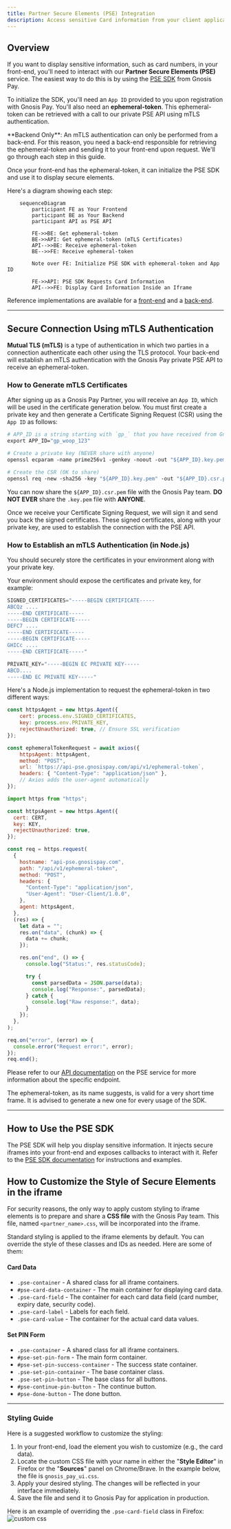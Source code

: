 ```yaml
---
title: Partner Secure Elements (PSE) Integration
description: Access sensitive Card information from your client application.
---
```


## Overview

If you want to display sensitive information, such as card numbers, in your front-end, you'll need to interact with our **Partner Secure Elements (PSE)** service. The easiest way to do this is by using the [PSE SDK](https://www.npmjs.com/package/@gnosispay/pse-sdk) from Gnosis Pay.

To initialize the SDK, you'll need an `App ID` provided to you upon registration with Gnosis Pay. You'll also need an **ephemeral-token**. This ephemeral-token can be retrieved with a call to our private PSE API using mTLS authentication.

<Warning> 
**Backend Only**: An mTLS authentication can only be performed from a back-end. For this reason, you need a back-end responsible for retrieving the ephemeral-token and sending it to your front-end upon request. We'll go through each step in this guide.
</Warning> 

Once your front-end has the ephemeral-token, it can initialize the PSE SDK and use it to display secure elements.

Here's a diagram showing each step:
```mermaid
    sequenceDiagram
        participant FE as Your Frontend
        participant BE as Your Backend
        participant API as PSE API

        FE->>BE: Get ephemeral-token
        BE->>API: Get ephemeral-token (mTLS Certificates)
        API-->>BE: Receive ephemeral-token
        BE-->>FE: Receive ephemeral-token

        Note over FE: Initialize PSE SDK with ephemeral-token and App ID

        FE->>API: PSE SDK Requests Card Information
        API-->>FE: Display Card Information Inside an Iframe
```


Reference implementations are available for a [front-end](https://github.com/gnosispay/ui) and a [back-end](https://github.com/gnosispay/ui/tree/main/pse-backend-demo).

---

## Secure Connection Using mTLS Authentication

**Mutual TLS (mTLS)** is a type of authentication in which two parties in a connection authenticate each other using the TLS protocol. Your back-end will establish an mTLS authentication with the Gnosis Pay private PSE API to receive an ephemeral-token.

### How to Generate mTLS Certificates

After signing up as a Gnosis Pay Partner, you will receive an `App ID`, which will be used in the certificate generation below. You must first create a private key and then generate a Certificate Signing Request (CSR) using the `App ID` as follows:

```graphql
# APP_ID is a string starting with `gp_` that you have received from Gnosis Pay
export APP_ID="gp_woop_123"

# Create a private key (NEVER share with anyone)
openssl ecparam -name prime256v1 -genkey -noout -out "${APP_ID}.key.pem"

# Create the CSR (OK to share)
openssl req -new -sha256 -key "${APP_ID}.key.pem" -out "${APP_ID}.csr.pem" -subj "/CN=${APP_ID}"
```

You can now share the `${APP_ID}.csr.pem` file with the Gnosis Pay team. **DO NOT EVER** share the `.key.pem` file with **ANYONE**.

Once we receive your Certificate Signing Request, we will sign it and send you back the signed certificates. These signed certificates, along with your private key, are used to establish the connection with the PSE API.

### How to Establish an mTLS Authentication (in Node.js)

You should securely store the certificates in your environment along with your private key.

Your environment should expose the certificates and private key, for example:

```rust
SIGNED_CERTIFICATES="-----BEGIN CERTIFICATE-----
ABCQz ....
-----END CERTIFICATE-----
-----BEGIN CERTIFICATE-----
DEFC7 ....
-----END CERTIFICATE-----
-----BEGIN CERTIFICATE-----
GHICc ....
-----END CERTIFICATE-----"

PRIVATE_KEY="-----BEGIN EC PRIVATE KEY-----
ABCD....
-----END EC PRIVATE KEY-----"
```

Here's a Node.js implementation to request the ephemeral-token in two different ways:


<CodeGroup>

```js Using Axios
const httpsAgent = new https.Agent({
    cert: process.env.SIGNED_CERTIFICATES,
    key: process.env.PRIVATE_KEY,
    rejectUnauthorized: true, // Ensure SSL verification
});

const ephemeralTokenRequest = await axios({
    httpsAgent: httpsAgent,
    method: "POST",
    url: `https://api-pse.gnosispay.com/api/v1/ephemeral-token`,
    headers: { "Content-Type": "application/json" },
    // Axios adds the user-agent automatically
});
```

```js Using https.request
import https from "https";

const httpsAgent = new https.Agent({
  cert: CERT,
  key: KEY,
  rejectUnauthorized: true,
});

const req = https.request(
  {
    hostname: "api-pse.gnosispay.com",
    path: "/api/v1/ephemeral-token",
    method: "POST",
    headers: {
      "Content-Type": "application/json",
      "User-Agent": "User-Client/1.0.0",
    },
    agent: httpsAgent,
  },
  (res) => {
    let data = "";
    res.on("data", (chunk) => {
      data += chunk;
    });

    res.on("end", () => {
      console.log("Status:", res.statusCode);

      try {
        const parsedData = JSON.parse(data);
        console.log("Response:", parsedData);
      } catch {
        console.log("Raw response:", data);
      }
    });
  },
);

req.on("error", (error) => {
  console.error("Request error:", error);
});
req.end();
```

</CodeGroup>

Please refer to our [API documentation](/api-reference/endpoints/generate-a-new-ephemeral-token) on the PSE service for more information about the specific endpoint.

<Note>
The ephemeral-token, as its name suggests, is valid for a very short time frame. It is advised to generate a new one for every usage of the SDK.
</Note>

---

## How to Use the PSE SDK

The PSE SDK will help you display sensitive information. It injects secure iframes into your front-end and exposes callbacks to interact with it. Refer to the [PSE SDK documentation](https://www.npmjs.com/package/@gnosispay/pse-sdk) for instructions and examples.

## How to Customize the Style of Secure Elements in the iframe

For security reasons, the only way to apply custom styling to iframe elements is to prepare and share a **CSS file** with the Gnosis Pay team. This file, named `<partner_name>.css`, will be incorporated into the iframe.

Standard styling is applied to the iframe elements by default. You can override the style of these classes and IDs as needed. Here are some of them:

#### Card Data
* `.pse-container` - A shared class for all iframe containers.
* `#pse-card-data-container` - The main container for displaying card data.
* `.pse-card-field` - The container for each card data field (card number, expiry date, security code).
* `.pse-card-label` - Labels for each field.
* `.pse-card-value` - The container for the actual card data values.

#### Set PIN Form
* `.pse-container` - A shared class for all iframe containers.
* `#pse-set-pin-form` - The main form container.
* `#pse-set-pin-success-container` - The success state container.
* `.pse-set-pin-container` - The base container class.
* `.pse-set-pin-button` - The base class for all buttons.
* `#pse-continue-pin-button` - The continue button.
* `#pse-done-button` - The done button.

---

### Styling Guide

Here is a suggested workflow to customize the styling:

1.  In your front-end, load the element you wish to customize (e.g., the card data).
1.  Locate the custom CSS file with your name in either the "**Style Editor**" in Firefox or the "**Sources**" panel on Chrome/Brave. In the example below, the file is `gnosis_pay_ui.css`.
1.  Apply your desired styling. The changes will be reflected in your interface immediately.
1.  Save the file and send it to Gnosis Pay for application in production.

Here is an example of overriding the `.pse-card-field` class in Firefox:
![custom css](./assets/css-styling.png)
